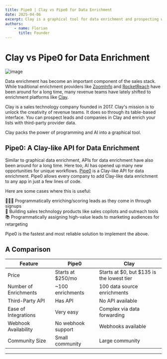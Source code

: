 ```yaml
---
title: Pipe0 | Clay vs Pipe0 for Data Enrichment
date: 2025-04-06
excerpt: Clay is a graphical tool for data enrichment and prospecting while Pipe0 offers a programmatic API for data enrichment
authors:
    - name: Florian
      title: Founder
---
```


# Clay vs Pipe0 for Data Enrichment

![image](/media/blog/20250406-1.jpg)

Data enrichment has become an important component of the sales stack. While traditional enrichment providers like
[ZoomInfo](https://zoominfo.com) and [RocketReach](https://rocketreach.com) have been around for a long time, many 
revenue teams have lately shifted to enrichment platforms like [Clay](https://clay.com).

Clay is a sales technology company founded in 2017. Clay's mission is to unlock the creativity of revenue teams.
It does so through its table-based interface. You can prospect leads and companies in Clay and enrich your lists
with third-party provider data.

Clay packs the power of programming and AI into a graphical tool.

## Pipe0: A Clay-like API for Data Enrichment

Similar to graphical data enrichment, APIs for data enrichment have also been around for a long time. Here too, 
AI has opened up many new opportunities for unique workflows. [Pipe0](https://pipe0.com) is a Clay-like API for data enrichment. Pipe0 
allows every company to add Clay-like data enrichment to any app in just a few lines of code.

Here are some cases where this is useful:

🙆🏼‍♂️ Programmatically enriching/scoring leads as they come in through signups <br />
🎨 Building sales technology products like sales copilots and outreach tools <br />
📚 Programmatically assigning high-value leads to marketing audiences for retargeting <br />

Pipe0 is the fastest and most reliable solution to implement the above.

## A Comparison

| Feature                  | Pipe0             | Clay              |
|--------------------------|-------------------|-------------------|
| Price                    | Starts at $250/mo | Starts at $0, but $135 is the lowest tier |
| Number of Enrichments    | ~100 enrichments  | 100 data source enrichments |
| Third-Party API          | Has API           | No API available  |
| Ease of Integrations     | Very easy         | Complex via data forwarding |
| Webhook Availability     | No webhook support| Webhooks available |
| Community Size           | Small community   | Large community   |

--- 

